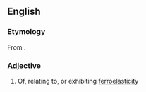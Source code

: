 ==English==

===Etymology===
From {{af|en|ferro-|elastic}}.

===Adjective===
{{en-adj}}

# {{lb|en|physics}} Of, relating to, or exhibiting [[ferroelasticity]]